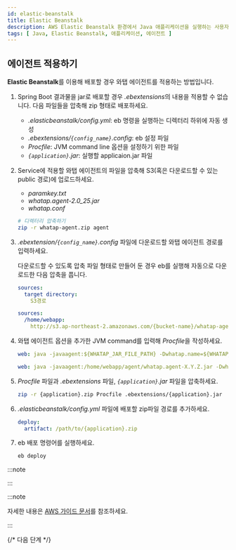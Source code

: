 ```yaml
---
id: elastic-beanstalk
title: Elastic Beanstalk
description: AWS Elastic Beanstalk 환경에서 Java 애플리케이션을 실행하는 사용자가 와탭의 자바(Java) 모니터링 에이전트를 효과적으로 적용하기 위한 JVM 옵션을 설정하는 방법을 안내합니다. Elastic Beanstalk에 맞춘 와탭 자바(Java) 에이전트의 설치 및 구성 과정, 필수 JVM 옵션의 추가 및 설정 방법을 확인할 수 있습니다. 추가로 힙스토그램 조회 방법을 포함하고 있습니다.
tags: [ Java, Elastic Beanstalk, 애플리케이션, 에이전트 ]
---
```


## 에이전트 적용하기

**Elastic Beanstalk**를 이용해 배포할 경우 와탭 에이전트를 적용하는 방법입니다. 


<Passnote />

1. Spring Boot 결과물을 jar로 배포할 경우 *.ebextensions*의 내용을 적용할 수 없습니다. 다음 파일들을 압축해 zip 형태로 배포하세요.

    * *.elasticbeanstalk/config.yml*: eb 명령을 실행하는 디렉터리 하위에 자동 생성
    * *.ebextensions/`{config_name}`.config*: eb 설정 파일
    * *Procfile*: JVM command line 옵션을 설정하기 위한 파일
    * *`{application}`.jar*: 실행할 applicaion.jar 파일

1. Service에 적용할 와탭 에이전트의 파일을 압축해 S3(혹은 다운로드할 수 있는 public 경로)에 업로드하세요.

    * *paramkey.txt*
    * *whatap.agent-2.0_25.jar*
    * *whatap.conf*

    ```bash
    # 디렉터리 압축하기
    zip -r whatap-agent.zip agent
    ```

1. *.ebextension/`{config_name}`.config* 파일에 다운로드할 와탭 에이전트 경로를 입력하세요.

    다운로드할 수 있도록 압축 파일 형태로 만들어 둔 경우 eb를 실행해 자동으로 다운로드한 다음 압축을 풉니다.

    ```yaml title=ebextension/{config_name}.config
    sources:
      target directory:
        S3경로
    ```

    ```yaml title='Example'
    sources:
      /home/webapp:
        http://s3.ap-northeast-2.amazonaws.com/{bucket-name}/whatap-agent.zip
    ```

1. 와탭 에이전트 옵션을 추가한 JVM command를 입력해 *Procfile*을 작성하세요.

    ```yaml title='Procfile'
    web: java -javaagent:${WHATAP_JAR_FILE_PATH} -Dwhatap.name=${WHATAP_NAME} -Dwhatap.okind=${WHATAP_OKIND_NAME} -Dwhatap.server.home=${APPLICAION_PATH} -Dwhatap.conf.path=${WHATAP_HOME} -jar ${APPLICAIONT}.jar
    ```

    ```yaml title='Example'
    web: java -javaagent:/home/webapp/agent/whatap.agent-X.Y.Z.jar -Dwhatap.name=bootTest -Dwhatap.okind=test -Dwhatap.server.home=/var/app/current -Dwhatap.conf.path=/home/webapp/agent -jar whatap-boot-test.jar
    ```

1. *Procfile* 파일과 *.ebextensions* 파일, *`{application}`.jar* 파일을 압축하세요.

    ```bash
    zip -r {application}.zip Procfile .ebextensions/{application}.jar
    ```

1. *.elasticbeanstalk/config.yml* 파일에 배포할 zip파일 경로를 추가하세요.

    ```yaml
    deploy:
      artifact: /path/to/{application}.zip
    ```

1. eb 배포 명령어를 실행하세요.

    ```bash
    eb deploy
    ```

:::note


<Java17 />

:::

:::note

자세한 내용은 [AWS 가이드 문서](https://docs.aws.amazon.com/ko_kr/elasticbeanstalk/latest/dg/Welcome.html)를 참조하세요.

:::


<Setheapmemory /> 

{/* 다음 단계 */}

<Nextstep />